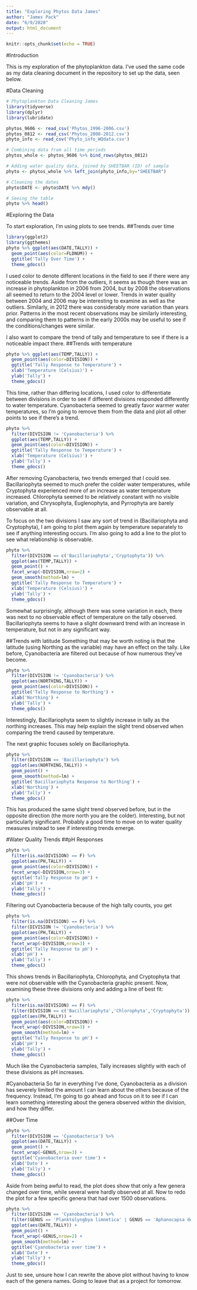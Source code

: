 ```yaml
---
title: "Exploring Phytos Data James"
author: "James Pack"
date: "6/9/2020"
output: html_document
---
```


```r
knitr::opts_chunk$set(echo = TRUE)
```
#Introduction

This is my exploration of the phytoplankton data. I've used the same code as my data cleaning document in the repository to set up the data, seen below.

#Data Cleaning

```r
# Phytoplankton Data Cleaning James
library(tidyverse)
library(dplyr)
library(lubridate)

phytos_9606 <- read_csv('Phytos_1996-2006.csv')
phytos_0812 <- read_csv('Phytos_2008-2012.csv')
phyto_info <- read_csv('Phyto_info_WQdata.csv')

# Combining data from all time periods
phytos_whole <- phytos_9606 %>% bind_rows(phytos_0812)

# Adding water quality data, joined by SHEETBAR (ID) of sample
phyto <- phytos_whole %>% left_join(phyto_info,by="SHEETBAR")

# Cleaning the dates
phyto$DATE <- phyto$DATE %>% mdy()

# Seeing the table
phyto %>% head()
```

#Exploring the Data

To start exploration, I'm using plots to see trends.
##Trends over time
```r
library(ggplot2)
library(ggthemes)
phyto %>% ggplot(aes(DATE,TALLY)) +
  geom_point(aes(color=FLDNUM)) +
  ggtitle('Tally Over Time') +
  theme_gdocs()
```

I used color to denote different locations in the field to see if there were any noticeable trends. Aside from the outliers, it seems as though there was an increase in phytoplankton in 2006 from 2004, but by 2008 the observations all seemed to return to the 2004 level or lower. Trends in water quality between 2004 and 2006 may be interesting to examine as well as the outliers. Similarly, in 2012 there was considerably more variation than years prior. Patterns in the most recent observations may be similarly interesting, and comparing them to patterns in the early 2000s may be useful to see if the conditions/changes were similar.

I also want to compare the trend of tally and temperature to see if there is a noticeable impact there.
##Trends with temperature
```r
phyto %>% ggplot(aes(TEMP,TALLY)) +
  geom_point(aes(color=DIVISION)) +
  ggtitle('Tally Response to Temperature') +
  xlab('Temperature (Celsius)') +
  ylab('Tally') +
  theme_gdocs()
```

This time, rather than differing locations, I used color to differentiate between divisions in order to see if different divisions responded differently to water temperature. Cyanobacteria seemed to greatly favor warmer water temperatures, so I'm going to remove them from the data and plot all other points to see if there's a trend.
```r
phyto %>% 
  filter(DIVISION != 'Cyanobacteria') %>% 
  ggplot(aes(TEMP,TALLY)) +
  geom_point(aes(color=DIVISION)) +
  ggtitle('Tally Response to Temperature') +
  xlab('Temperature (Celsius)') +
  ylab('Tally') +
  theme_gdocs()
```

After removing Cyanobacteria, two trends emerged that I could see. Bacillariophyta seemed to much prefer the colder water temperatures, while Cryptophyta experienced more of an increase as water temperature increased. Chlorophyta seemed to be relatively constant with no visible variation, and Chrysophyta, Euglenophyta, and Pyrrophyta are barely observable at all.

To focus on the two divisions I saw any sort of trend in (Bacillariophyta and Cryptophyta), I am going to plot them again by temperature separately to see if anything  interesting occurs. I'm also going to add a line to the plot to see what relationship is observable.
```r
phyto %>% 
  filter(DIVISION == c('Bacillariophyta','Cryptophyta')) %>% 
  ggplot(aes(TEMP,TALLY)) +
  geom_point() +
  facet_wrap(~DIVISION,nrow=2) +
  geom_smooth(method=lm) +
  ggtitle('Tally Response to Temperature') +
  xlab('Temperature (Celsius)') +
  ylab('Tally') +
  theme_gdocs()
```

Somewhat surprisingly, although there was some variation in each, there was next to no observable effect of temperature on the tally observed. Bacillariophyta seems to have a slight downward trend with an increase in temperature, but not in any significant way. 

##Trends with latitude
Something that may be worth noting is that the latitude (using Northing as the variable) may have an effect on the tally. Like before, Cyanobacteria are filtered out because of how numerous they've become.
```r
phyto %>% 
  filter(DIVISION != 'Cyanobacteria') %>% 
  ggplot(aes(NORTHING,TALLY)) +
  geom_point(aes(color=DIVISION)) +
  ggtitle('Tally Response to Northing') +
  xlab('Northing') +
  ylab('Tally') +
  theme_gdocs()
```

Interestingly, Bacillariophyta seem to slightly increase in tally as the northing increases. This may help explain the slight trend observed when comparing the trend caused by temperature.

The next graphic focuses solely on Bacillariophyta.
```r
phyto %>% 
  filter(DIVISION == 'Bacillariophyta') %>% 
  ggplot(aes(NORTHING,TALLY)) +
  geom_point() +
  geom_smooth(method=lm) +
  ggtitle('Bacillariophyta Response to Northing') +
  xlab('Northing') +
  ylab('Tally') +
  theme_gdocs()
```

This has produced the same slight trend observed before, but in the opposite direction (the more north you are the colder). Interesting, but not particularly significant. Probably a good time to move on to water quality measures instead to see if interesting trends emerge.

#Water Quality Trends
##pH Responses
```r
phyto %>%
  filter(is.na(DIVISION) == F) %>% 
  ggplot(aes(PH,TALLY)) +
  geom_point(aes(color=DIVISION)) +
  facet_wrap(~DIVISION,nrow=3) +
  ggtitle('Tally Response to pH') +
  xlab('pH') +
  ylab('Tally') +
  theme_gdocs()
```

Filtering out Cyanobacteria because of the high tally counts, you get

```r
phyto %>%
  filter(is.na(DIVISION) == F) %>% 
  filter(DIVISION != 'Cyanobacteria') %>% 
  ggplot(aes(PH,TALLY)) +
  geom_point(aes(color=DIVISION)) +
  facet_wrap(~DIVISION,nrow=3) +
  ggtitle('Tally Response to pH') +
  xlab('pH') +
  ylab('Tally') +
  theme_gdocs()
```

This shows trends in Bacillariophyta, Chlorophyta, and Cryptophyta that were not observable with the Cyanobacteria graphic present. Now, examining these three divisions only and adding a line of best fit:
```r
phyto %>%
  filter(is.na(DIVISION) == F) %>% 
  filter(DIVISION == c('Bacillariophyta','Chlorophyta','Cryptophyta')) %>% 
  ggplot(aes(PH,TALLY)) +
  geom_point(aes(color=DIVISION)) +
  facet_wrap(~DIVISION,nrow=3) +
  geom_smooth(method=lm) +
  ggtitle('Tally Response to pH') +
  xlab('pH') +
  ylab('Tally') +
  theme_gdocs()
```

Much like the Cyanobacteria samples, Tally increases slightly with each of these divisions as pH increases. 

#Cyanobacteria
So far in everything I've done, Cyanobacteria as a division has severely limited the amount I can learn about the others because of the frequency. Instead, I'm going to go ahead and focus on it to see if I can learn something interesting about the genera observed within the division, and how they differ.

##Over Time
```r
phyto %>% 
  filter(DIVISION == 'Cyanobacteria') %>% 
  ggplot(aes(DATE,TALLY)) +
  geom_point() +
  facet_wrap(~GENUS,nrow=3) +
  ggtitle('Cyanobacteria over time') +
  xlab('Date') +
  ylab('Tally') +
  theme_gdocs()
```

Aside from being awful to read, the plot does show that only a few genera changed over time, while several were hardly observed at all. Now to redo the plot for a few specific genera that had over 1500 observations.
```r
phyto %>% 
  filter(DIVISION == 'Cyanobacteria') %>% 
  filter(GENUS == 'Planktolyngbya limnetica' | GENUS == 'Aphanocapsa delicatissima' | GENUS == 'Aphanizomenon sp.' | GENUS == 'Merismopedia tenuissima' | GENUS == 'Microcystis aeruginosa') %>% 
  ggplot(aes(DATE,TALLY)) +
  geom_point() +
  facet_wrap(~GENUS,nrow=2) +
  geom_smooth(method=lm) +
  ggtitle('Cyanobacteria over time') +
  xlab('Date') +
  ylab('Tally') +
  theme_gdocs()
```

Just to see, unsure how I can rewrite the above plot without having to know each of the genera names. Going to leave that as a project for tomorrow.
